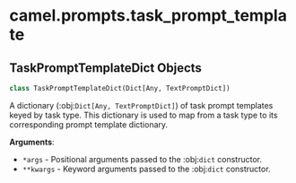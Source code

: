 <a id="camel.prompts.task_prompt_template"></a>

# camel.prompts.task\_prompt\_template

<a id="camel.prompts.task_prompt_template.TaskPromptTemplateDict"></a>

## TaskPromptTemplateDict Objects

```python
class TaskPromptTemplateDict(Dict[Any, TextPromptDict])
```

A dictionary (:obj:`Dict[Any, TextPromptDict]`) of task prompt
templates keyed by task type. This dictionary is used to map from
a task type to its corresponding prompt template dictionary.

**Arguments**:

- `*args` - Positional arguments passed to the :obj:`dict` constructor.
- `**kwargs` - Keyword arguments passed to the :obj:`dict` constructor.

